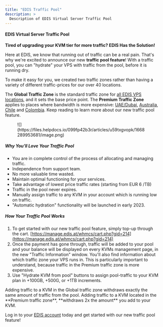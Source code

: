 ```yaml
---
title: "EDIS Traffic Pool"
description: >
  Description of EDIS Virtual Server Traffic Pool
---
```


#### EDIS Virtual Server Traffic Pool

**Tired of upgrading your KVM tier for more traffic? EDIS Has the Solution!**

Here at EDIS, we know that running out of traffic can be a real pain. That's why we're excited to announce our new **traffic pool feature**! With a traffic pool, you can "hydrate" your VPS with traffic from the pool, before it is running dry.

To make it easy for you, we created two traffic zones rather than having a variety of different traffic-prices for our over 40 locations.

The **Global Traffic Zone** is the standard traffic zone for [all EDIS VPS locations](https://www.edisglobal.com/#server-locations), and it sets the base price point. The **Premium Traffic Zone** applies to places where bandwidth is more expensive: [UAE/Dubai](https://www.edisglobal.com/vps-server/united-arab-emirates-dubai), [Australia](https://www.edisglobal.com/vps-server/australia-sydney), [Chile](https://www.edisglobal.com/vps-server/chile-vina-del-mar) and [Colombia](https://www.edisglobal.com/vps-server/colombia-bogota). Keep reading to learn more about our new traffic pool feature.

<figure>![](https://files.helpdocs.io/099fp42b3r/articles/u59txgvopk/1668289953681/image.png)</figure>

##### **Why You'll Love Your Traffic Pool**

*   You are in complete control of the process of allocating and managing traffic.
*   Independence from support team.
*   No more valuable time wasted.
*   Maintain optimal functioning for your services.
*   Take advantage of lowest price traffic rates (starting from EUR 6 /TB)
*   Traffic in the pool never expires.
*   Manually assign traffic to any KVM in your account which is running low on traffic.
*   "Automatic hydration" functionality will be launched in early 2023.

##### **How Your Traffic Pool Works**

1.  To get started with our new traffic pool feature, simply top-up through the cart. [https://manage.edis.at/whmcs/cart.php?gid=214](https://manage.edis.at/whmcs/cart.php?gid=214)
2.  Once the payment has gone through, traffic will be added to your pool and your balance will be displayed on every KVMs management page, in the new "Traffic Information" window. You'll also find information about which traffic zone your VPS runs in. This is particularly important to understand, because traffic in the Premium traffic zone is more expensive.
3.  Use "Hydrate KVM from pool" buttons to assign pool-traffic to your KVM plan in +100GB, +500G, or +1TB increments.

<div class="note-callout">Adding traffic to a KVM in the Global traffic zone withdraws exactly the same amount of traffic from the pool. Adding traffic to a KVM located in the **Premium traffic zone**, **withdraws 2x the amount** you add to your KVM.</div>

Log in to your [EDIS account](https://manage.edis.at/whmcs/clientarea.php) today and get started with our new traffic pool feature!